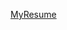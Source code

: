 <a href="https://rcast1215.github.io/Robert_Castaneda_Resume2022.pdf" target="_blank">MyResume </a>
